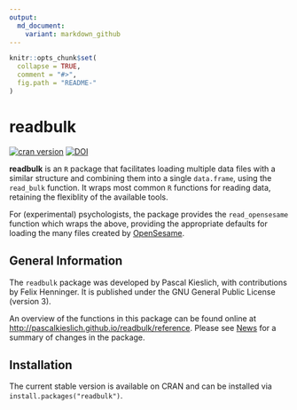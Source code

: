 ```yaml
---
output:
  md_document:
    variant: markdown_github
---
```


<!-- README.md is generated from README.Rmd. Please edit that file -->

```r
knitr::opts_chunk$set(
  collapse = TRUE,
  comment = "#>",
  fig.path = "README-"
)
```

# readbulk

[![cran version](http://www.r-pkg.org/badges/version/readbulk)](https://CRAN.R-project.org/package=readbulk)
[![DOI](https://zenodo.org/badge/51659562.svg)](https://zenodo.org/badge/latestdoi/51659562)


**readbulk** is an `R` package that facilitates loading multiple data files with a similar structure and combining them into a single `data.frame`, using the `read_bulk` function. It wraps most common `R` functions for reading data, retaining the flexiblity of the available tools.

For (experimental) psychologists, the package provides the `read_opensesame` function which wraps the above, providing the appropriate defaults for loading the many files created by [OpenSesame](http://osdoc.cogsci.nl/).


## General Information

The `readbulk` package was developed by Pascal Kieslich, with contributions by Felix Henninger. It is published under the GNU General Public License (version 3).

An overview of the functions in this package can be found online at <http://pascalkieslich.github.io/readbulk/reference>.
Please see [News](http://pascalkieslich.github.io/readbulk/news) for a summary of changes in the package.


## Installation

The current stable version is available on CRAN and can be installed via `install.packages("readbulk")`.
